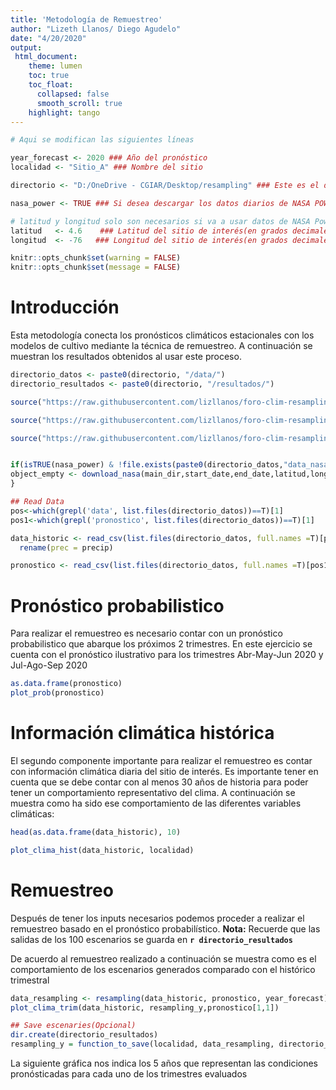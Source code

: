 ```yaml
---
title: 'Metodología de Remuestreo'
author: "Lizeth Llanos/ Diego Agudelo"
date: "4/20/2020"
output: 
 html_document:
    theme: lumen
    toc: true
    toc_float:
      collapsed: false
      smooth_scroll: true
    highlight: tango
---
```


```r
# Aqui se modifican las siguientes líneas

year_forecast <- 2020 ### Año del pronóstico
localidad <- "Sitio_A" ### Nombre del sitio

directorio <- "D:/OneDrive - CGIAR/Desktop/resampling" ### Este es el directorio donde se tienen los archivos de entrada y donde se guardarán los resultados

nasa_power <- TRUE ### Si desea descargar los datos diarios de NASA POWER ponga TRUE. Si ud desea trabajar con datos observados ponga FALSE

# latitud y longitud solo son necesarios si va a usar datos de NASA Power, de lo contrario puede omitirlos
latitud   <- 4.6    ### Latitud del sitio de interés(en grados decimales)
longitud  <- -76   ### Longitud del sitio de interés(en grados decimales)
```









```r
knitr::opts_chunk$set(warning = FALSE)
knitr::opts_chunk$set(message = FALSE)

```

# Introducción

Esta metodología conecta los pronósticos climáticos estacionales con los modelos de cultivo mediante la técnica de remuestreo. A continuación se muestran los resultados obtenidos al usar este proceso.

```r
directorio_datos <- paste0(directorio, "/data/")
directorio_resultados <- paste0(directorio, "/resultados/")

source("https://raw.githubusercontent.com/lizllanos/foro-clim-resampling/master/donwload_nasa_daily.R", encoding = "UTF-8")

source("https://raw.githubusercontent.com/lizllanos/foro-clim-resampling/master/resampling.R", encoding = "UTF-8")

source("https://raw.githubusercontent.com/lizllanos/foro-clim-resampling/master/graphs.R", encoding = "UTF-8")


if(isTRUE(nasa_power) & !file.exists(paste0(directorio_datos,"data_nasa.csv"))){
object_empty <- download_nasa(main_dir,start_date,end_date,latitud,longitud)
}
```



```r

## Read Data
pos<-which(grepl('data', list.files(directorio_datos))==T)[1]
pos1<-which(grepl('pronostico', list.files(directorio_datos))==T)[1]

data_historic <- read_csv(list.files(directorio_datos, full.names =T)[pos]) %>% 
  rename(prec = precip) 

pronostico <- read_csv(list.files(directorio_datos, full.names =T)[pos1])

```


# Pronóstico probabilistico

Para realizar el remuestreo es necesario contar con un pronóstico probabilistico que abarque los próximos 2 trimestres. En este ejercicio se cuenta con el pronóstico ilustrativo para los trimestres Abr-May-Jun 2020 y Jul-Ago-Sep 2020

```r
as.data.frame(pronostico)
plot_prob(pronostico)

```

# Información climática histórica
El segundo componente importante para realizar el remuestreo es contar con información climática diaria del sitio de interés. Es importante tener en cuenta que se debe contar con al menos 30 años de historia para poder tener un comportamiento representativo del clima. A continuación se muestra como ha sido ese comportamiento de las diferentes variables climáticas:

```r
head(as.data.frame(data_historic), 10)

plot_clima_hist(data_historic, localidad)

```

# Remuestreo

Después de tener los inputs necesarios podemos proceder a realizar el remuestreo basado en el pronóstico probabilístico. **Nota:** Recuerde que las salidas de los 100 escenarios se guarda en  **`r directorio_resultados`**

De acuerdo al remuestreo realizado a continuación se muestra como es el comportamiento de los escenarios generados comparado con el histórico trimestral


```r

data_resampling <- resampling(data_historic, pronostico, year_forecast)
plot_clima_trim(data_historic, resampling_y,pronostico[1,1])

## Save escenaries(Opcional)
dir.create(directorio_resultados)
resampling_y = function_to_save(localidad, data_resampling, directorio_resultados)

```

La siguiente gráfica nos indica los 5 años que representan las condiciones pronósticadas para cada uno de los trimestres evaluados 

